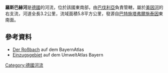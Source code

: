 {{Coord|50.120111|N|10.987292|E|display=title}}

'''羅斯巴赫河'''是[[德國|德國]]的河流，位於該國東南部，由[[巴伐利亞|巴伐利亞]]負責管轄，屬於[[美因河|美因河]]的右支流，河道全長3.2公里，流域面積5.8平方公里，發源自[[巴特施塔弗爾施泰因|巴特施塔弗爾施泰因]]東南面。

==參考資料==
* [https://geoportal.bayern.de/bayernatlas/?zoom=10&lang=de&topic=ba&bgLayer=tk&catalogNodes=11,122&E=4426931.05&N=5555080.13 Der Roßbach] auf dem BayernAtlas
* [http://www.umweltatlas.bayern.de/mapapps/resources/apps/lfu_fgn_ftz/index.html?lang=de&stateId=15678239-6d41-4b5a-a782-396d415b5a93 Einzugsgebiet] auf dem UmweltAtlas Bayern

{{Germany-geo-stub}}
[[Category:德國河流|Category:德國河流]]